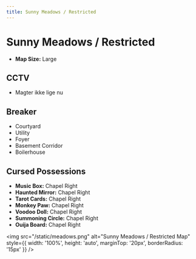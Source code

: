 ```yaml
---
title: Sunny Meadows / Restricted
---
```


# Sunny Meadows / Restricted

- **Map Size:** Large

## CCTV

- Magter ikke lige nu

## Breaker

- Courtyard
- Utility
- Foyer
- Basement Corridor
- Boilerhouse

## Cursed Possessions

- **Music Box:** Chapel Right
- **Haunted Mirror:** Chapel Right
- **Tarot Cards:** Chapel Right
- **Monkey Paw:** Chapel Right
- **Voodoo Doll:** Chapel Right
- **Summoning Circle:** Chapel Right
- **Ouija Board:** Chapel Right

<img src="/static/meadows.png" alt="Sunny Meadows / Restricted Map" style={{ width: '100%', height: 'auto', marginTop: '20px', borderRadius: '15px' }} />